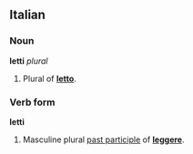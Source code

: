 ==Italian==
===Noun===
'''letti''' ''plural''

#Plural of '''[[letto]]'''.

===Verb form===
'''letti'''

#Masculine plural [[past participle]] of '''[[leggere]]'''.